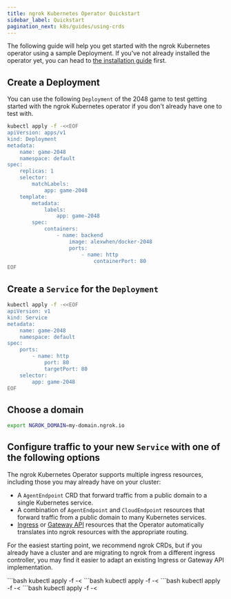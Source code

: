 ```yaml
---
title: ngrok Kubernetes Operator Quickstart
sidebar_label: Quickstart
pagination_next: k8s/guides/using-crds
---
```



The following guide will help you get started with the ngrok Kubernetes operator using a sample Deployment.
If you've not already installed the operator yet, you can head to [the installation guide](/k8s/installation/install) first.

## Create a Deployment

You can use the following `Deployment` of the 2048 game to test getting started with the ngrok Kubernetes operator if you don't already
have one to test with.

```bash
kubectl apply -f -<<EOF
apiVersion: apps/v1
kind: Deployment
metadata:
	name: game-2048
	namespace: default
spec:
	replicas: 1
	selector:
		matchLabels:
			app: game-2048
	template:
		metadata:
			labels:
				app: game-2048
		spec:
			containers:
				- name: backend
					image: alexwhen/docker-2048
					ports:
						- name: http
							containerPort: 80
EOF
```

## Create a `Service` for the `Deployment`

```bash
kubectl apply -f -<<EOF
apiVersion: v1
kind: Service
metadata:
	name: game-2048
	namespace: default
spec:
	ports:
		- name: http
			port: 80
			targetPort: 80
	selector:
		app: game-2048
EOF
```

## Choose a domain

```bash
export NGROK_DOMAIN=my-domain.ngrok.io
```

## Configure traffic to your new `Service` with one of the following options

The ngrok Kubernetes Operator supports multiple ingress resources, including
those you may already have on your cluster:

- A `AgentEndpoint` CRD that forward traffic from a public domain to a single
	Kubernetes service.
- A combination of `AgentEndpoint` and `CloudEndpoint` resources that forward
	traffic from a public domain to many Kubernetes services.
- [Ingress](/docs/k8s/guides/using-ingresses/) or [Gateway
	API](/docs/k8s/guides/using-gwapi/) resources that the Operator automatically
	translates into ngrok resources with the appropriate routing.

For the easiest starting point, we recommend ngrok CRDs, but if you already have
a cluster and are migrating to ngrok from a different ingress controller, you
may find it easier to adapt an existing Ingress or Gateway API implementation.

<Tabs groupId="k8s" queryString="k8s">
	<TabItem value="AgentEndpoint" label="Agent Endpoint" default>
	```bash
		kubectl apply -f -<<EOF
		apiVersion: ngrok.k8s.ngrok.com/v1alpha1
		kind: AgentEndpoint
		metadata:
			name: game-2048
			namespace: default
		spec:
			bindings:
			- public
			upstream:
				url: http://game-2048.default:80
			url: https://$NGROK_DOMAIN
		EOF
	```
	</TabItem>
	<TabItem value="CloudEndpoint" label="Cloud and Agent Endpoint" default>
	```bash
	kubectl apply -f -<<EOF
	apiVersion: ngrok.k8s.ngrok.com/v1alpha1
	kind: CloudEndpoint
	metadata:
		name: game-2048
		namespace: default
	spec:
		url: https://$NGROK_DOMAIN
		trafficPolicy:
			policy:
				on_http_request:
				- name: game-2048
					actions:
					- type: forward-internal
						config:
							url: https://game-2048.internal
	---
	apiVersion: ngrok.k8s.ngrok.com/v1alpha1
	kind: AgentEndpoint
	metadata:
		name: game-2048
		namespace: default
	spec:
		bindings:
		- public
		url: https://game-2048.internal
		upstream:
			url: http://game-2048.internal:80
	EOF
	```
	</TabItem>
	<TabItem value="Ingress" label="Ingress" default>
	```bash
	kubectl apply -f -<<EOF
	apiVersion: networking.k8s.io/v1
	kind: Ingress
	metadata:
		name: game-2048-ingress
		namespace: default
	spec:
		ingressClassName: ngrok
		rules:
			- host: $NGROK_DOMAIN
				http:
					paths:
						- path: /
							pathType: Prefix
							backend:
								service:
									name: game-2048
									port:
										number: 80
	EOF
	```
	</TabItem>
	<TabItem value="GWAPI" label="Gateway API" default>
	```bash
	kubectl apply -f -<<EOF
	apiVersion: gateway.networking.k8s.io/v1
	kind: Gateway
	metadata:
		name: ngrok-gateway
		namespace: default
	spec:
		gatewayClassName: ngrok
		listeners:
			- name: http
				protocol: HTTP
				port: 80
				hostname: "$NGROK_DOMAIN"
				allowedRoutes:
					namespaces:
						from: Same
	---
	apiVersion: gateway.networking.k8s.io/v1
	kind: HTTPRoute
	metadata:
		name: game-2048-route
		namespace: default
	spec:
		parentRefs:
		- group: gateway.networking.k8s.io
			kind: Gateway
			name: ngrok-gateway
			namespace: default
		hostnames:
		- "$NGROK_DOMAIN"
		rules:
		- matches:
			- path:
					type: PathPrefix
					value: /
			backendRefs:
			- name: game-2048
				port: 80
	EOF
	```
	</TabItem>
</Tabs>
